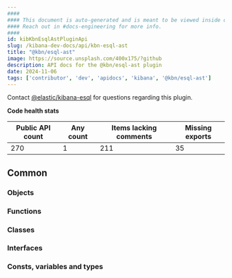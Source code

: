 ```yaml
---
####
#### This document is auto-generated and is meant to be viewed inside our experimental, new docs system.
#### Reach out in #docs-engineering for more info.
####
id: kibKbnEsqlAstPluginApi
slug: /kibana-dev-docs/api/kbn-esql-ast
title: "@kbn/esql-ast"
image: https://source.unsplash.com/400x175/?github
description: API docs for the @kbn/esql-ast plugin
date: 2024-11-06
tags: ['contributor', 'dev', 'apidocs', 'kibana', '@kbn/esql-ast']
---
```




Contact [@elastic/kibana-esql](https://github.com/orgs/elastic/teams/kibana-esql) for questions regarding this plugin.

**Code health stats**

| Public API count  | Any count | Items lacking comments | Missing exports |
|-------------------|-----------|------------------------|-----------------|
| 270 | 1 | 211 | 35 |

## Common

### Objects
<DocDefinitionList data={kbnEsqlAstObj.common.objects}/>

### Functions
<DocDefinitionList data={kbnEsqlAstObj.common.functions}/>

### Classes
<DocDefinitionList data={kbnEsqlAstObj.common.classes}/>

### Interfaces
<DocDefinitionList data={kbnEsqlAstObj.common.interfaces}/>

### Consts, variables and types
<DocDefinitionList data={kbnEsqlAstObj.common.misc}/>

